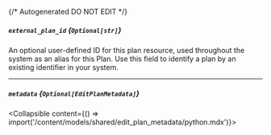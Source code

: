 {/* Autogenerated DO NOT EDIT  */}

##### `external_plan_id` *{`Optional[str]`}*
An optional user-defined ID for this plan resource, used throughout the system as an alias for this Plan. Use this field to identify a plan by an existing identifier in your system.

---
##### `metadata` *{`Optional[EditPlanMetadata]`}*
<Collapsible content={() => import('/content/models/shared/edit_plan_metadata/python.mdx')}>
</Collapsible>

